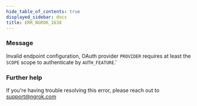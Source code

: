 ```yaml
---
hide_table_of_contents: true
displayed_sidebar: docs
title: ERR_NGROK_1638
---
```


### Message

Invalid endpoint configuration, OAuth provider `PROVIDER` requires at least the `SCOPE` scope to authenticate by `AUTH_FEATURE`.'

<ErrorDetails />

### Further help

If you're having trouble resolving this error, please reach out to [support@ngrok.com](mailto:support@ngrok.com?subject=Help%20with%20ERR_NGROK_1638)
